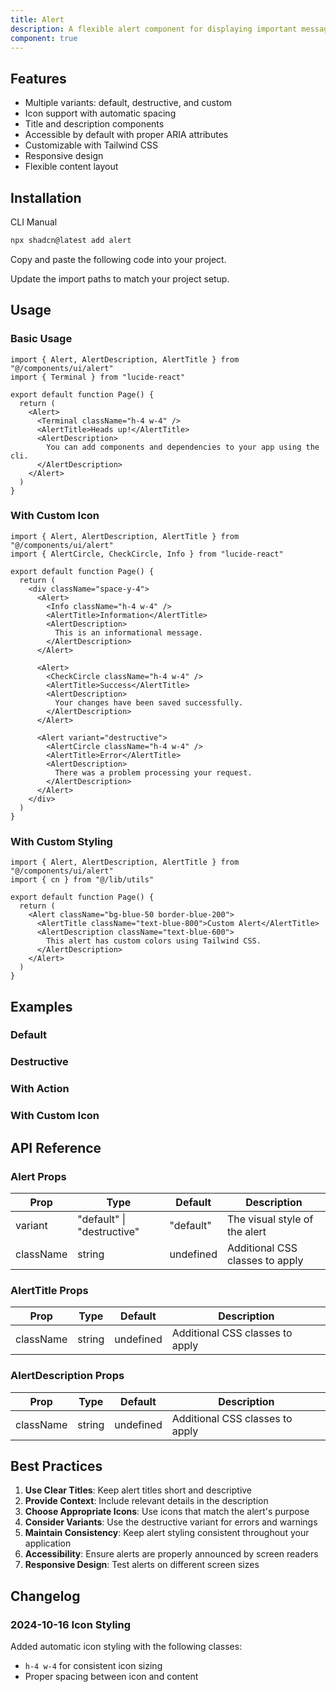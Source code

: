 ```yaml
---
title: Alert
description: A flexible alert component for displaying important messages, warnings, and notifications to users.
component: true
---
```


<ComponentPreview
  name="alert-demo"
  title="An alert with an icon, title and description."
  description="An alert with an icon, title and description. The title says 'Heads up!' and the description is 'You can add components to your app using the cli.'."
/>

## Features

- Multiple variants: default, destructive, and custom
- Icon support with automatic spacing
- Title and description components
- Accessible by default with proper ARIA attributes
- Customizable with Tailwind CSS
- Responsive design
- Flexible content layout

## Installation

<CodeTabs>

<TabsList>
  <TabsTrigger value="cli">CLI</TabsTrigger>
  <TabsTrigger value="manual">Manual</TabsTrigger>
</TabsList>
<TabsContent value="cli">

```bash
npx shadcn@latest add alert
```

</TabsContent>

<TabsContent value="manual">

<Steps>

<Step>Copy and paste the following code into your project.</Step>

<ComponentSource name="alert" />

<Step>Update the import paths to match your project setup.</Step>

</Steps>

</TabsContent>

</CodeTabs>

## Usage

### Basic Usage

```tsx
import { Alert, AlertDescription, AlertTitle } from "@/components/ui/alert"
import { Terminal } from "lucide-react"

export default function Page() {
  return (
    <Alert>
      <Terminal className="h-4 w-4" />
      <AlertTitle>Heads up!</AlertTitle>
      <AlertDescription>
        You can add components and dependencies to your app using the cli.
      </AlertDescription>
    </Alert>
  )
}
```

### With Custom Icon

```tsx
import { Alert, AlertDescription, AlertTitle } from "@/components/ui/alert"
import { AlertCircle, CheckCircle, Info } from "lucide-react"

export default function Page() {
  return (
    <div className="space-y-4">
      <Alert>
        <Info className="h-4 w-4" />
        <AlertTitle>Information</AlertTitle>
        <AlertDescription>
          This is an informational message.
        </AlertDescription>
      </Alert>

      <Alert>
        <CheckCircle className="h-4 w-4" />
        <AlertTitle>Success</AlertTitle>
        <AlertDescription>
          Your changes have been saved successfully.
        </AlertDescription>
      </Alert>

      <Alert variant="destructive">
        <AlertCircle className="h-4 w-4" />
        <AlertTitle>Error</AlertTitle>
        <AlertDescription>
          There was a problem processing your request.
        </AlertDescription>
      </Alert>
    </div>
  )
}
```

### With Custom Styling

```tsx
import { Alert, AlertDescription, AlertTitle } from "@/components/ui/alert"
import { cn } from "@/lib/utils"

export default function Page() {
  return (
    <Alert className="bg-blue-50 border-blue-200">
      <AlertTitle className="text-blue-800">Custom Alert</AlertTitle>
      <AlertDescription className="text-blue-600">
        This alert has custom colors using Tailwind CSS.
      </AlertDescription>
    </Alert>
  )
}
```

## Examples

### Default

<ComponentPreview
  name="alert-demo"
  title="An alert with an icon, title and description."
  description="An alert with an icon, title and description. The title says 'Heads up!' and the description is 'You can add components to your app using the cli.'."
/>

### Destructive

<ComponentPreview
  name="alert-destructive"
  title="An alert with a destructive variant."
  description="An alert with a destructive variant. The title says 'Delete this item?' and the description is 'This action cannot be undone.'."
/>

### With Action

<ComponentPreview
  name="alert-with-action"
  title="An alert with an action button."
  description="An alert that includes a button for taking action."
/>

### With Custom Icon

<ComponentPreview
  name="alert-with-custom-icon"
  title="An alert with a custom icon."
  description="An alert using a different icon from the Lucide icon set."
/>

## API Reference

### Alert Props

| Prop | Type | Default | Description |
|------|------|---------|-------------|
| variant | "default" \| "destructive" | "default" | The visual style of the alert |
| className | string | undefined | Additional CSS classes to apply |

### AlertTitle Props

| Prop | Type | Default | Description |
|------|------|---------|-------------|
| className | string | undefined | Additional CSS classes to apply |

### AlertDescription Props

| Prop | Type | Default | Description |
|------|------|---------|-------------|
| className | string | undefined | Additional CSS classes to apply |

## Best Practices

1. **Use Clear Titles**: Keep alert titles short and descriptive
2. **Provide Context**: Include relevant details in the description
3. **Choose Appropriate Icons**: Use icons that match the alert's purpose
4. **Consider Variants**: Use the destructive variant for errors and warnings
5. **Maintain Consistency**: Keep alert styling consistent throughout your application
6. **Accessibility**: Ensure alerts are properly announced by screen readers
7. **Responsive Design**: Test alerts on different screen sizes

## Changelog

### 2024-10-16 Icon Styling

Added automatic icon styling with the following classes:
- `h-4 w-4` for consistent icon sizing
- Proper spacing between icon and content
